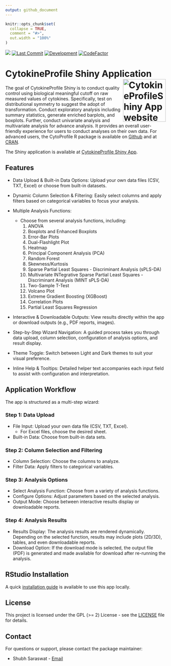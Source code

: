 ```yaml
---
output: github_document
---
```


<!-- README.md is generated from README.Rmd. Please edit that file -->

```r
knitr::opts_chunk$set(
  collapse = TRUE,
  comment = "#>",
  out.width = "100%"
)
```

<!-- badges: start -->
[![](https://img.shields.io/badge/devel%20version-0.0.0.9000-green.svg)](https://github.com/saraswatsh/CytokineProfileShinyApp)
[![Last Commit](https://img.shields.io/github/last-commit/saraswatsh/CytokineProfileShinyApp.svg)](https://github.com/saraswatsh/CytokineProfileShinyApp/commits/main) 
[![Development](https://img.shields.io/badge/lifecycle-experimental-orange.svg)](https://lifecycle.r-lib.org/articles/stages.html#experimental)
[![CodeFactor](https://www.codefactor.io/repository/github/saraswatsh/cytokineprofileshinyapp/badge)](https://www.codefactor.io/repository/github/saraswatsh/cytokineprofileshinyapp)
<!-- badges: end -->

# CytokineProfile Shiny Application <a href="https://shinyinfo.cytokineprofile.org/"><img src="man/figures/logo.png" alt="CytokineProfileShiny App website" align="right" height="134"/></a>

The goal of CytokineProfile Shiny is to conduct quality control using biological meaningful cutoff on raw measured values of cytokines. Specifically, test on distributional symmetry to suggest the adopt of transformation. Conduct exploratory analysis including summary statistics, generate enriched barplots, and boxplots. Further, conduct univariate analysis and multivariate analysis for advance analysis. It provides an overall user-friendly experience for users to conduct analyses on their own data. For advanced users, the CytoProfile R package is available on [Github](https://github.com/saraswatsh/CytoProfile) and at [CRAN](https://cran.r-project.org/package=CytoProfile).

The Shiny application is available at [CytokineProfile Shiny App](https://saraswatsh-cytokineprofileshiny.share.connect.posit.cloud).

## Features

-   Data Upload & Built-in Data Options: Upload your own data files (CSV, TXT, Excel) or choose from built-in datasets.

-   Dynamic Column Selection & Filtering: Easily select columns and apply filters based on categorical variables to focus your analysis.

-   Multiple Analysis Functions:

    -   Choose from several analysis functions, including:
        1.  ANOVA
        2.  Boxplots and Enhanced Boxplots
        3.  Error-Bar Plots
        4.  Dual-Flashlight Plot
        5.  Heatmap
        6.  Principal Component Analysis (PCA)
        7.  Random Forest
        8.  Skewness/Kurtosis
        9.  Sparse Partial Least Squares - Discriminant Analysis (sPLS-DA)
        10. Multivariate INTegrative Sparse Partial Least Squares - Discriminant Analysis (MINT sPLS-DA)
        11. Two-Sample T-Test
        12. Volcano Plot
        13. Extreme Gradient Boosting (XGBoost)
        14. Correlation Plots
        15. Partial Least Squares Regression

-   Interactive & Downloadable Outputs: View results directly within the app or download outputs (e.g., PDF reports, images).

-   Step-by-Step Wizard Navigation: A guided process takes you through data upload, column selection, configuration of analysis options, and result display.

-   Theme Toggle: Switch between Light and Dark themes to suit your visual preference.

-   Inline Help & Tooltips: Detailed helper text accompanies each input field to assist with configuration and interpretation.

## Application Workflow

The app is structured as a multi-step wizard:

### Step 1: Data Upload

-   File Input: Upload your own data file (CSV, TXT, Excel).
    -   For Excel files, choose the desired sheet.
-   Built-in Data: Choose from built-in data sets.

### Step 2: Column Selection and Filtering

-   Column Selection: Choose the columns to analyze.
-   Filter Data: Apply filters to categorical variables.

### Step 3: Analysis Options

-   Select Analysis Function: Choose from a variety of analysis functions.
-   Configure Options: Adjust parameters based on the selected analysis.
-   Output Mode: Choose between interactive results display or downloadable reports.

### Step 4: Analysis Results

-   Results Display: The analysis results are rendered dynamically. Depending on the selected function, results may include plots (2D/3D), tables, and even downloadable reports.
-   Download Option: If the download mode is selected, the output file (PDF) is generated and made available for download after re-running the analysis.

## RStudio Installation

A quick [installation guide](https://shinyinfo.cytokineprofile.org/articles/R_installation.html) is available to use this app locally.

## License

This project is licensed under the GPL (\>= 2) License - see the [LICENSE](LICENSE.md) file for details.

## Contact

For questions or support, please contact the package maintainer:

-   Shubh Saraswat - [Email](mailto:shubh.saraswat00@gmail.com)
